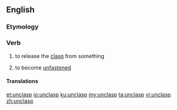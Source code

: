==English==

===Etymology===
{{prefix|un|clasp}}

===Verb===
{{en-verb}}

# {{context|transitive|lang=en}} to release the [[clasp]] from something
# {{context|intransitive|lang=en}} to become [[unfastened]]

====Translations====
{{trans-top|to release the clasp from something}}
{{trans-mid}}
{{trans-bottom}}

[[et:unclasp]]
[[io:unclasp]]
[[ku:unclasp]]
[[my:unclasp]]
[[ta:unclasp]]
[[vi:unclasp]]
[[zh:unclasp]]